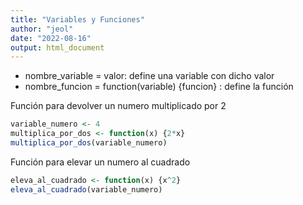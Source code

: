 ```yaml
---
title: "Variables y Funciones"
author: "jeol"
date: "2022-08-16"
output: html_document
---
```


- nombre_variable = valor: define una variable con dicho valor
- nombre_funcion = function(variable) {funcion} : define la función

Función para devolver un numero multiplicado por 2
```r
variable_numero <- 4
multiplica_por_dos <- function(x) {2*x}
multiplica_por_dos(variable_numero)
```

Función para elevar un numero al cuadrado

```r
eleva_al_cuadrado <- function(x) {x^2}
eleva_al_cuadrado(variable_numero)
```